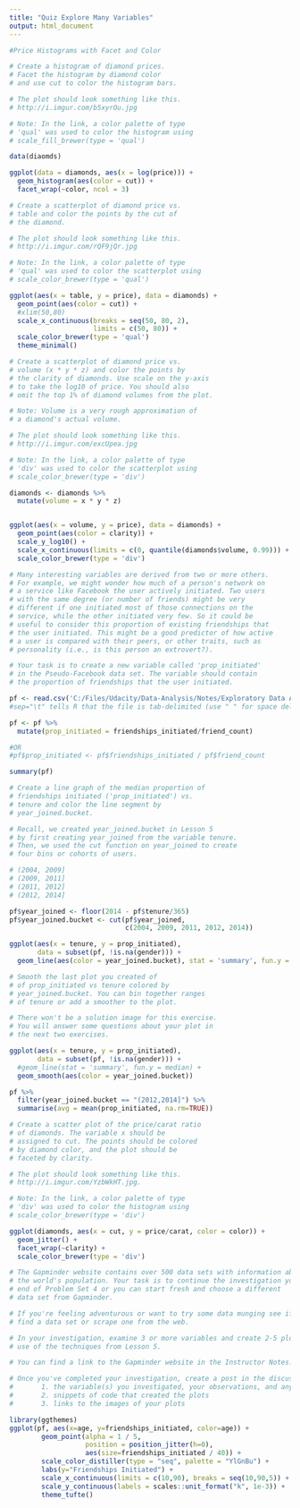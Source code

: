```yaml
---
title: "Quiz Explore Many Variables"
output: html_document
---
```


```r
#Price Histograms with Facet and Color

# Create a histogram of diamond prices.
# Facet the histogram by diamond color
# and use cut to color the histogram bars.

# The plot should look something like this.
# http://i.imgur.com/b5xyrOu.jpg

# Note: In the link, a color palette of type
# 'qual' was used to color the histogram using
# scale_fill_brewer(type = 'qual')

data(diaomds)
```

```r
ggplot(data = diamonds, aes(x = log(price))) +
  geom_histogram(aes(color = cut)) +
  facet_wrap(~color, ncol = 3)
```

```r
# Create a scatterplot of diamond price vs.
# table and color the points by the cut of
# the diamond.

# The plot should look something like this.
# http://i.imgur.com/rQF9jQr.jpg

# Note: In the link, a color palette of type
# 'qual' was used to color the scatterplot using
# scale_color_brewer(type = 'qual')

ggplot(aes(x = table, y = price), data = diamonds) +
  geom_point(aes(color = cut)) +
  #xlim(50,80)
  scale_x_continuous(breaks = seq(50, 80, 2), 
                     limits = c(50, 80)) +
  scale_color_brewer(type = 'qual')
  theme_minimal()
```

```r
# Create a scatterplot of diamond price vs.
# volume (x * y * z) and color the points by
# the clarity of diamonds. Use scale on the y-axis
# to take the log10 of price. You should also
# omit the top 1% of diamond volumes from the plot.

# Note: Volume is a very rough approximation of
# a diamond's actual volume.

# The plot should look something like this.
# http://i.imgur.com/excUpea.jpg

# Note: In the link, a color palette of type
# 'div' was used to color the scatterplot using
# scale_color_brewer(type = 'div')

diamonds <- diamonds %>%
  mutate(volume = x * y * z)


ggplot(aes(x = volume, y = price), data = diamonds) +
  geom_point(aes(color = clarity)) +
  scale_y_log10() +
  scale_x_continuous(limits = c(0, quantile(diamonds$volume, 0.99))) +
  scale_color_brewer(type = 'div') 
```

```r
# Many interesting variables are derived from two or more others.
# For example, we might wonder how much of a person's network on
# a service like Facebook the user actively initiated. Two users
# with the same degree (or number of friends) might be very
# different if one initiated most of those connections on the
# service, while the other initiated very few. So it could be
# useful to consider this proportion of existing friendships that
# the user initiated. This might be a good predictor of how active
# a user is compared with their peers, or other traits, such as
# personality (i.e., is this person an extrovert?).

# Your task is to create a new variable called 'prop_initiated'
# in the Pseudo-Facebook data set. The variable should contain
# the proportion of friendships that the user initiated.

pf <- read.csv('C:/Files/Udacity/Data-Analysis/Notes/Exploratory Data Analysis (R)/R Basics/eda-course-materials/lesson3/pseudo_facebook.tsv', sep = '\t')
#sep="\t" tells R that the file is tab-delimited (use " " for space delimited and "," for comma delimited; use "," for a .csv file)
```

```r
pf <- pf %>%
  mutate(prop_initiated = friendships_initiated/friend_count)

#OR
#pf$prop_initiated <- pf$friendships_initiated / pf$friend_count
```

```r
summary(pf)
```

```r
# Create a line graph of the median proportion of
# friendships initiated ('prop_initiated') vs.
# tenure and color the line segment by
# year_joined.bucket.

# Recall, we created year_joined.bucket in Lesson 5
# by first creating year_joined from the variable tenure.
# Then, we used the cut function on year_joined to create
# four bins or cohorts of users.

# (2004, 2009]
# (2009, 2011]
# (2011, 2012]
# (2012, 2014]

pf$year_joined <- floor(2014 - pf$tenure/365)
pf$year_joined.bucket <- cut(pf$year_joined, 
                             c(2004, 2009, 2011, 2012, 2014))

ggplot(aes(x = tenure, y = prop_initiated),
       data = subset(pf, !is.na(gender))) +
  geom_line(aes(color = year_joined.bucket), stat = 'summary', fun.y = median)
```

```r
# Smooth the last plot you created of
# of prop_initiated vs tenure colored by
# year_joined.bucket. You can bin together ranges
# of tenure or add a smoother to the plot.

# There won't be a solution image for this exercise.
# You will answer some questions about your plot in
# the next two exercises.

ggplot(aes(x = tenure, y = prop_initiated),
       data = subset(pf, !is.na(gender))) +
  #geom_line(stat = 'summary', fun.y = median) +
  geom_smooth(aes(color = year_joined.bucket))
```

```r
pf %>%
  filter(year_joined.bucket == "(2012,2014]") %>%
  summarise(avg = mean(prop_initiated, na.rm=TRUE))
```

```r
# Create a scatter plot of the price/carat ratio
# of diamonds. The variable x should be
# assigned to cut. The points should be colored
# by diamond color, and the plot should be
# faceted by clarity.

# The plot should look something like this.
# http://i.imgur.com/YzbWkHT.jpg.

# Note: In the link, a color palette of type
# 'div' was used to color the histogram using
# scale_color_brewer(type = 'div')

ggplot(diamonds, aes(x = cut, y = price/carat, color = color)) + 
  geom_jitter() + 
  facet_wrap(~clarity) + 
  scale_color_brewer(type = 'div')
```

```r
# The Gapminder website contains over 500 data sets with information about
# the world's population. Your task is to continue the investigation you did at the
# end of Problem Set 4 or you can start fresh and choose a different
# data set from Gapminder.

# If you're feeling adventurous or want to try some data munging see if you can
# find a data set or scrape one from the web.

# In your investigation, examine 3 or more variables and create 2-5 plots that make
# use of the techniques from Lesson 5.

# You can find a link to the Gapminder website in the Instructor Notes.

# Once you've completed your investigation, create a post in the discussions that includes:
#       1. the variable(s) you investigated, your observations, and any summary statistics
#       2. snippets of code that created the plots
#       3. links to the images of your plots

library(ggthemes)
ggplot(pf, aes(x=age, y=friendships_initiated, color=age)) +
        geom_point(alpha = 1 / 5, 
                   position = position_jitter(h=0),
                   aes(size=friendships_initiated / 40)) +
        scale_color_distiller(type = "seq", palette = "YlGnBu") +
        labs(y="Friendships Initiated") +
        scale_x_continuous(limits = c(10,90), breaks = seq(10,90,5)) +
        scale_y_continuous(labels = scales::unit_format("k", 1e-3)) +
        theme_tufte()
```

